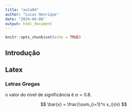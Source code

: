```yaml
---
title: "aula04"
author: "Lucas Henrique"
date: "2024-04-08"
output: html_document
---
```


```r
knitr::opts_chunk$set(echo = TRUE)
```

## Introdução

## Latex

### Letras Gregas

o valor do nível de significância é  $\alpha = 0.8$. 

$$
\bar{x} = \frac{\sum_{i=1}^n x_i}{n}
$$
\begin{align}
  e^x & = \sum_{n=0}^\infty \frac{x^n}{n!}
 \\
  \Gamma(x) & = \int_0^\infty t^{x-1} e^{-t} 

\end{align}


